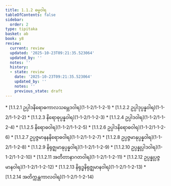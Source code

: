 ```yaml
---
title: 1.1.2 ဓမ္မဝါရ
tableOfContents: false
sidebar:
  order: 2
type: tipitaka
basket: ab
book: y8
review:
  current: review
  updated: '2025-10-23T09:21:35.523064'
  updated_by: ''
  notes: ''
  history:
  - state: review
    date: '2025-10-23T09:21:35.523064'
    updated_by: ''
    notes: ''
    previous_state: draft
---
```



<ReviewStatus review={frontmatter.review} showDetails={true} />

<HypothesisAnnotation frontmatter={frontmatter} />

<DynamicBreadcrumb />



<TableOfContents book="y8" section="1.1.2">
* [1.1.2.1 ဥပ္ပါဒနိရောဓကာလသမ္ဘေဒဝါရ](1-1-2/1-1-2-1)
* [1.1.2.2 ဥပ္ပါဒုပ္ပန္နဝါရ](1-1-2/1-1-2-2)
* [1.1.2.3 နိရောဓုပ္ပန္နဝါရ](1-1-2/1-1-2-3)
* [1.1.2.4 ဥပ္ပါဒဝါရ](1-1-2/1-1-2-4)
* [1.1.2.5 နိရောဓဝါရ](1-1-2/1-1-2-5)
* [1.1.2.6 ဥပ္ပါဒနိရောဓဝါရ](1-1-2/1-1-2-6)
* [1.1.2.7 ဥပ္ပဇ္ဇမာနနနိရောဓဝါရ](1-1-2/1-1-2-7)
* [1.1.2.8 ဥပ္ပဇ္ဇမာနုပ္ပန္နဝါရ](1-1-2/1-1-2-8)
* [1.1.2.9 နိရုဇ္ဈမာနုပ္ပန္နဝါရ](1-1-2/1-1-2-9)
* [1.1.2.10 ဥပ္ပန္နုပ္ပါဒဝါရ](1-1-2/1-1-2-10)
* [1.1.2.11 အတီတာနာဂတဝါရ](1-1-2/1-1-2-11)
* [1.1.2.12 ဥပ္ပန္နုပ္ပဇ္ဇမာနဝါရ](1-1-2/1-1-2-12)
* [1.1.2.13 နိရုဒ္ဓနိရုဇ္ဈမာနဝါရ](1-1-2/1-1-2-13)
* [1.1.2.14 အတိက္ကန္တကာလဝါရ](1-1-2/1-1-2-14)
</TableOfContents>